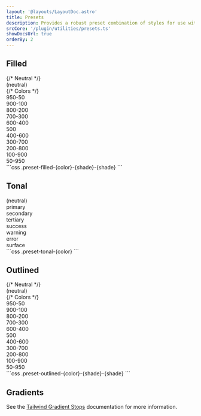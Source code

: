 ```yaml
---
layout: '@layouts/LayoutDoc.astro'
title: Presets
description: Provides a robust preset combination of styles for use with buttons, card, badges, and more.
srcCore: '/plugin/utilities/presets.ts'
showDocsUrl: true
orderBy: 2
---
```



## Filled

<Preview client:load>
	<Fragment slot="preview">
		<div class="w-full grid grid-cols-2 lg:grid-cols-4">
			{/* Neutral */}
			<div class="p-4 flex justify-center items-center preset-filled">(neutral)</div>
			{/* Colors */}
			<div class="p-4 flex justify-center items-center preset-filled-primary-950-50">950-50</div>
			<div class="p-4 flex justify-center items-center preset-filled-primary-900-100">900-100</div>
			<div class="p-4 flex justify-center items-center preset-filled-primary-800-200">800-200</div>
			<div class="p-4 flex justify-center items-center preset-filled-primary-700-300">700-300</div>
			<div class="p-4 flex justify-center items-center preset-filled-primary-600-400">600-400</div>
			<div class="p-4 flex justify-center items-center preset-filled-primary-500">500</div>
			<div class="p-4 flex justify-center items-center preset-filled-primary-400-600">400-600</div>
			<div class="p-4 flex justify-center items-center preset-filled-primary-300-700">300-700</div>
			<div class="p-4 flex justify-center items-center preset-filled-primary-200-800">200-800</div>
			<div class="p-4 flex justify-center items-center preset-filled-primary-100-900">100-900</div>
			<div class="p-4 flex justify-center items-center preset-filled-primary-50-950">50-950</div>
		</div>
	</Fragment>
	<Fragment slot="code">
		```css .preset-filled-{color}-{shade}-{shade}
		```
	</Fragment>
</Preview>

## Tonal

<Preview client:load>
	<Fragment slot="preview">
		<div class="w-full grid grid-cols-2 lg:grid-cols-4">
			<div class="p-4 flex justify-center items-center preset-tonal">(neutral)</div>
			<div class="p-4 flex justify-center items-center preset-tonal-primary">primary</div>
			<div class="p-4 flex justify-center items-center preset-tonal-secondary">secondary</div>
			<div class="p-4 flex justify-center items-center preset-tonal-tertiary">tertiary</div>
			<div class="p-4 flex justify-center items-center preset-tonal-success">success</div>
			<div class="p-4 flex justify-center items-center preset-tonal-warning">warning</div>
			<div class="p-4 flex justify-center items-center preset-tonal-error">error</div>
			<div class="p-4 flex justify-center items-center preset-tonal-surface">surface</div>
		</div>
	</Fragment>
	<Fragment slot="code">
		```css .preset-tonal-{color}
		```
	</Fragment>
</Preview>

## Outlined

<Preview client:load>
	<Fragment slot="preview">
		<div class="w-full grid grid-cols-2 lg:grid-cols-4 gap-2">
			{/* Neutral */}
			<div class="p-4 flex justify-center items-center preset-outlined">(neutral)</div>
			{/* Colors */}
			<div class="p-4 flex justify-center items-center preset-outlined-primary-950-50">950-50</div>
			<div class="p-4 flex justify-center items-center preset-outlined-primary-900-100">900-100</div>
			<div class="p-4 flex justify-center items-center preset-outlined-primary-800-200">800-200</div>
			<div class="p-4 flex justify-center items-center preset-outlined-primary-700-300">700-300</div>
			<div class="p-4 flex justify-center items-center preset-outlined-primary-600-400">600-400</div>
			<div class="p-4 flex justify-center items-center preset-outlined-primary-500">500</div>
			<div class="p-4 flex justify-center items-center preset-outlined-primary-400-600">400-600</div>
			<div class="p-4 flex justify-center items-center preset-outlined-primary-300-700">300-700</div>
			<div class="p-4 flex justify-center items-center preset-outlined-primary-200-800">200-800</div>
			<div class="p-4 flex justify-center items-center preset-outlined-primary-100-900">100-900</div>
			<div class="p-4 flex justify-center items-center preset-outlined-primary-50-950">50-950</div>
		</div>
	</Fragment>
	<Fragment slot="code">
		```css .preset-outlined-{color}-{shade}-{shade}
		```
	</Fragment>
</Preview>

## Gradients

See the [Tailwind Gradient Stops](https://tailwind.com/docs/gradient-color-stops) documentation for more information.
